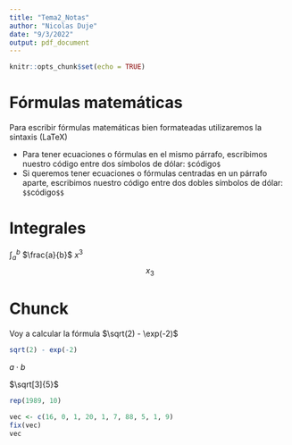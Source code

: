 ```yaml
---
title: "Tema2_Notas"
author: "Nicolas Duje"
date: "9/3/2022"
output: pdf_document
---
```


```r
knitr::opts_chunk$set(echo = TRUE)
```


# Fórmulas matemáticas

Para escribir fórmulas matemáticas bien formateadas utilizaremos la sintaxis \(LaTeX\)

   - Para tener ecuaciones o fórmulas en el mismo párrafo, escribimos nuestro código entre dos símbolos de dólar: `$`código`$`
   - Si queremos tener ecuaciones o fórmulas centradas en un párrafo aparte, escribimos nuestro código entre dos dobles símbolos de dólar:  `$$`código`$$`

# Integrales

$\int_{a}^{b}$
$\frac{a}{b}$  $x^{3}$  $$x_{3}$$

# Chunck

Voy a calcular la fórmula $\sqrt(2) - \exp(-2)$

```r
sqrt(2) - exp(-2)
```



$a \cdot b$


$\sqrt[3]{5}$

```r
rep(1989, 10)

vec <- c(16, 0, 1, 20, 1, 7, 88, 5, 1, 9)
fix(vec)
vec
```

